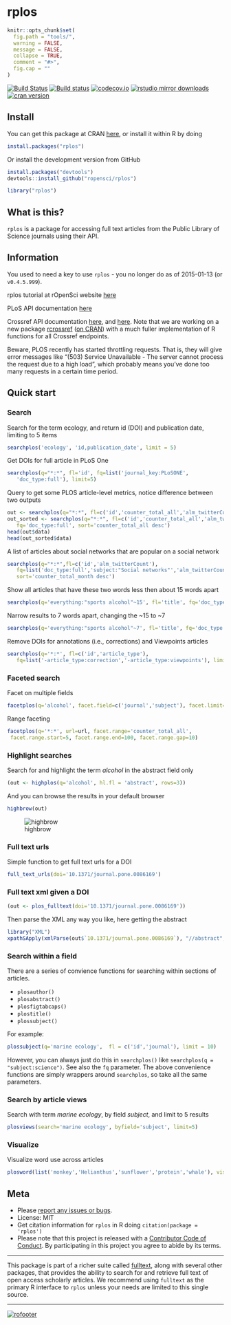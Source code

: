 rplos
=====

```r
knitr::opts_chunk$set(
  fig.path = "tools/",
  warning = FALSE,
  message = FALSE,
  collapse = TRUE,
  comment = "#>",
  fig.cap = ""
)
```

[![Build Status](https://travis-ci.org/ropensci/rplos.svg?branch=master)](https://travis-ci.org/ropensci/rplos)
[![Build status](https://ci.appveyor.com/api/projects/status/m5lek0xawvgi5bwc?svg=true)](https://ci.appveyor.com/project/sckott/rplos)
[![codecov.io](https://codecov.io/github/ropensci/rplos/coverage.svg?branch=master)](https://codecov.io/github/ropensci/rplos?branch=master)
[![rstudio mirror downloads](https://cranlogs.r-pkg.org/badges/rplos)](https://github.com/metacran/cranlogs.app)
[![cran version](https://www.r-pkg.org/badges/version/rplos)](https://cran.r-project.org/package=rplos)

## Install

You can get this package at CRAN [here](https://cran.r-project.org/package=rplos), or install it within R by doing

```r
install.packages("rplos")
```

Or install the development version from GitHub

```r
install.packages("devtools")
devtools::install_github("ropensci/rplos")
```

```r
library("rplos")
```

## What is this?

`rplos` is a package for accessing full text articles from the Public Library of Science journals using their API.

## Information

You used to need a key to use `rplos` - you no longer do as of 2015-01-13 (or `v0.4.5.999`).

rplos tutorial at rOpenSci website [here](http://ropensci.org/tutorials/rplos_tutorial.html)

PLoS API documentation [here](http://api.plos.org/)

Crossref API documentation [here](https://github.com/CrossRef/rest-api-doc/blob/master/rest_api.md), and [here](http://help.crossref.org/#home). Note that we are working on a new package [rcrossref](https://github.com/ropensci/rcrossref) ([on CRAN](https://cran.r-project.org/package=rcrossref)) with a much fuller implementation of R functions for all Crossref endpoints.

Beware, PLOS recently has started throttling requests. That is,
they will give error messages like "(503) Service Unavailable -
The server cannot process the request due to a high load", which
probably means you've done too many requests in a certain time period.

## Quick start

### Search

Search for the term ecology, and return id (DOI) and publication date, limiting to 5 items

```r
searchplos('ecology', 'id,publication_date', limit = 5)
```

Get DOIs for full article in PLoS One

```r
searchplos(q="*:*", fl='id', fq=list('journal_key:PLoSONE',
   'doc_type:full'), limit=5)
```

Query to get some PLOS article-level metrics, notice difference between two outputs

```r
out <- searchplos(q="*:*", fl=c('id','counter_total_all','alm_twitterCount'), fq='doc_type:full')
out_sorted <- searchplos(q="*:*", fl=c('id','counter_total_all','alm_twitterCount'),
   fq='doc_type:full', sort='counter_total_all desc')
head(out$data)
head(out_sorted$data)
```

A list of articles about social networks that are popular on a social network

```r
searchplos(q="*:*",fl=c('id','alm_twitterCount'),
   fq=list('doc_type:full','subject:"Social networks"','alm_twitterCount:[100 TO 10000]'),
   sort='counter_total_month desc')
```

Show all articles that have these two words less then about 15 words apart

```r
searchplos(q='everything:"sports alcohol"~15', fl='title', fq='doc_type:full', limit=3)
```

Narrow results to 7 words apart, changing the ~15 to ~7

```r
searchplos(q='everything:"sports alcohol"~7', fl='title', fq='doc_type:full', limit=3)
```

Remove DOIs for annotations (i.e., corrections) and Viewpoints articles

```r
searchplos(q='*:*', fl=c('id','article_type'),
   fq=list('-article_type:correction','-article_type:viewpoints'), limit=5)
```

### Faceted search

Facet on multiple fields

```r
facetplos(q='alcohol', facet.field=c('journal','subject'), facet.limit=5)
```

Range faceting

```r
facetplos(q='*:*', url=url, facet.range='counter_total_all',
 facet.range.start=5, facet.range.end=100, facet.range.gap=10)
```

### Highlight searches

Search for and highlight the term _alcohol_ in the abstract field only

```r
(out <- highplos(q='alcohol', hl.fl = 'abstract', rows=3))
```

And you can browse the results in your default browser

```r
highbrow(out)
```

![highbrow](tools/highbrow.png)

### Full text urls

Simple function to get full text urls for a DOI

```r
full_text_urls(doi='10.1371/journal.pone.0086169')
```

### Full text xml given a DOI

```r
(out <- plos_fulltext(doi='10.1371/journal.pone.0086169'))
```

Then parse the XML any way you like, here getting the abstract

```r
library("XML")
xpathSApply(xmlParse(out$`10.1371/journal.pone.0086169`), "//abstract", xmlValue)
```

### Search within a field

There are a series of convience functions for searching within sections of articles.

* `plosauthor()`
* `plosabstract()`
* `plosfigtabcaps()`
* `plostitle()`
* `plossubject()`

For example:

```r
plossubject(q='marine ecology',  fl = c('id','journal'), limit = 10)
```

However, you can always just do this in `searchplos()` like `searchplos(q = "subject:science")`. See also the `fq` parameter. The above convenience functions are simply wrappers around `searchplos`, so take all the same parameters.

### Search by article views

Search with term _marine ecology_, by field _subject_, and limit to 5 results

```r
plosviews(search='marine ecology', byfield='subject', limit=5)
```

### Visualize

Visualize word use across articles

```r
plosword(list('monkey','Helianthus','sunflower','protein','whale'), vis = 'TRUE')
```

## Meta

* Please [report any issues or bugs](https://github.com/ropensci/rplos/issues).
* License: MIT
* Get citation information for `rplos` in R doing `citation(package = 'rplos')`
* Please note that this project is released with a [Contributor Code of Conduct](CONDUCT.md).
By participating in this project you agree to abide by its terms.

---

This package is part of a richer suite called [fulltext](https://github.com/ropensci/fulltext), along with several other packages, that provides the ability to search for and retrieve full text of open access scholarly articles. We recommend using `fulltext` as the primary R interface to `rplos` unless your needs are limited to this single source.

---

[![rofooter](https://ropensci.org/public_images/github_footer.png)](https://ropensci.org)

